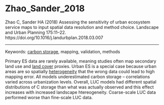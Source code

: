 # Zhao_Sander_2018

Zhao C, Sander HA (2018) Assessing the sensitivity of urban ecosystem service maps to input spatial data resolution and method choice. Landscape and Urban Planning 175:11–22. https://doi.org/10.1016/j.landurbplan.2018.03.007


---

Keywords: [carbon storage](../topics/CarbonStorage.qmd), mapping, validation, methods	 

Primary ES data are rarely available, meaning studies often map secondary land use and [land cover](../topics/LandCover.qmd) proxies. Urban ES is a special case because urban areas are so spatially [heterogeneity](../topics/Heterogeneity.qmd) that the wrong data could lead to high mapping error. All models underestimated carbon storage – correlations varied across urbanization levels. Overall, LUC models had different spatial distributions of C storage than what was actually observed and this effect increases with increased landscape htereogeneity. Coarse-scale LUC data performed worse than fine-scale LUC data.
